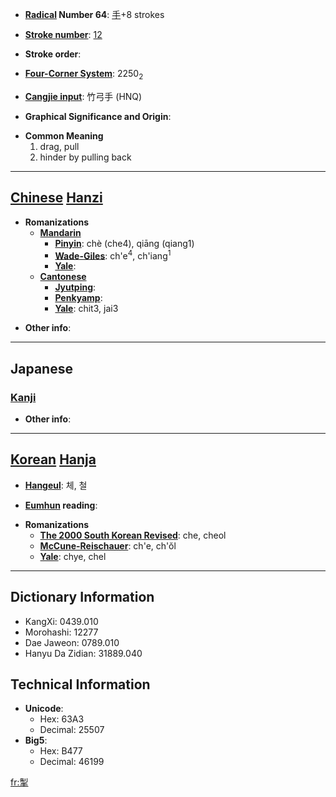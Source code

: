 * '''[[Wiktionary:Chinese radical index| Radical]] Number 64''': [[Wiktionary:Chinese radical index 手|手]]+8 strokes

* '''[[Wiktionary:Chinese total strokes index|Stroke number]]''': [[Wiktionary:Chinese total strokes index 12|12]]

* '''Stroke order''': 

* '''[[Wiktionary:Chinese four corner index|Four-Corner System]]''': 2250<sub>2</sub>

* '''[[Wiktionary:Chinese Cangjie index|Cangjie input]]''': 竹弓手 (HNQ)

* '''Graphical Significance and Origin''': 

* '''Common Meaning'''
*#drag, pull
*# hinder by pulling back


----

== [[Chinese]] [[Hanzi]] ==

* '''Romanizations'''
** '''[[Mandarin]]'''
*** '''[[Pinyin]]''': chè (che4), qiāng (qiang1)
*** '''[[Wade-Giles]]''': ch'e<sup>4</sup>, ch'iang<sup>1</sup>
*** '''[[Yale]]''': 
** '''[[Cantonese]]'''
*** '''[[Jyutping]]''':
*** '''[[Penkyamp]]''': 
*** '''[[Yale]]''': chit3, jai3

* '''Other info''': 

----

==Japanese==
===[[Kanji]]===
{{kanji|on readings=[[せい]] (sei), [[せつ]] (setsu)
|kun readings=[[ひく]] (hiku)
}}

* '''Other info''':  

----

== [[Korean]] [[Hanja]] ==

* '''[[Hangeul]]''': 체, 철

* '''[[Eumhun]] reading''': 

* '''Romanizations'''
** '''[[The 2000 South Korean Revised Romanization|The 2000 South Korean Revised]]''': che, cheol
** '''[[McCune-Reischauer]]''': ch'e, ch'ŏl
** '''[[Yale]]''': chye, chel

----

== Dictionary Information ==

* KangXi: 0439.010
* Morohashi: 12277
* Dae Jaweon: 0789.010
* Hanyu Da Zidian: 31889.040

== Technical Information ==

* '''Unicode''':
** Hex: 63A3
** Decimal: 25507
* '''Big5''':
** Hex: B477
** Decimal: 46199

[[fr:掣]]